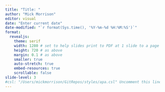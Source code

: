 ```yaml
---
title: "Title: "
author: "Mick Morrison"
editor: visual
date: "Enter current date"
date-modified: "`r format(Sys.time(), '%Y-%m-%d %H:%M:%S')`"
format: 
  revealjs:
    theme: serif
    width: 1280 # set to help slides print to PDF at 1 slide to a page
    height: 720 # as above
    margin: 0.1 # as above
    smaller: true
    auto-stretch: true 
    embed-resources: true
    scrollable: false
slide-level: 3
#csl: "/Users/mickmorrison/GitRepos/styles/apa.csl" Uncomment this line to format citations as APA7.
---
```

